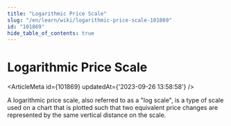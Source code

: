 ```yaml
---
title: "Logarithmic Price Scale"
slug: "/en/learn/wiki/logarithmic-price-scale-101869"
id: "101869"
hide_table_of_contents: true
---
```



# Logarithmic Price Scale

<ArticleMeta id={101869} updatedAt={'2023-09-26 13:58:58'} />
<div className='border-solid border-b border-t-0 my-4 border-[var(--ifm-color-gray-300)]' />

A logarithmic price scale, also referred to as a "log scale", is a type of scale used on a chart that is plotted such that two equivalent price changes are represented by the same vertical distance on the scale.
